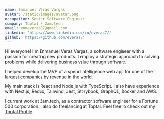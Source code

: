 ```yaml
---
name: Enmanuel Veras Vargas
avatar: /static/images/avatar.png
occupation: Senior Software Engineer
company: Toptal / 2am.tech
email: enmaveras07@gmail.com
linkedin: 'https://www.linkedin.com/in/everas7/'
github: 'https://github.com/everas7'
---
```


Hi everyone! I'm Enmanuel Veras Vargas, a software engineer with a passion for creating new products. I employ a strategic approach to solving problems while delivering business value through software.

I helped develop the MVP of a spend intelligence web app for one of the largest companies by revenue in the world. 

My main stack is React and Node.js with TypeScript. I also have experience with Next.js, Redux, Tailwind, Jest, Storybook, GraphQL, Docker and AWS.

I current work at 2am.tech, as a contractor software engineer for a Fortune 500 corporation. I also do freelancing at Toptal. Feel free to check out my [Toptal Profile](https://www.toptal.com/resume/enmanuel-veras-vargas).

